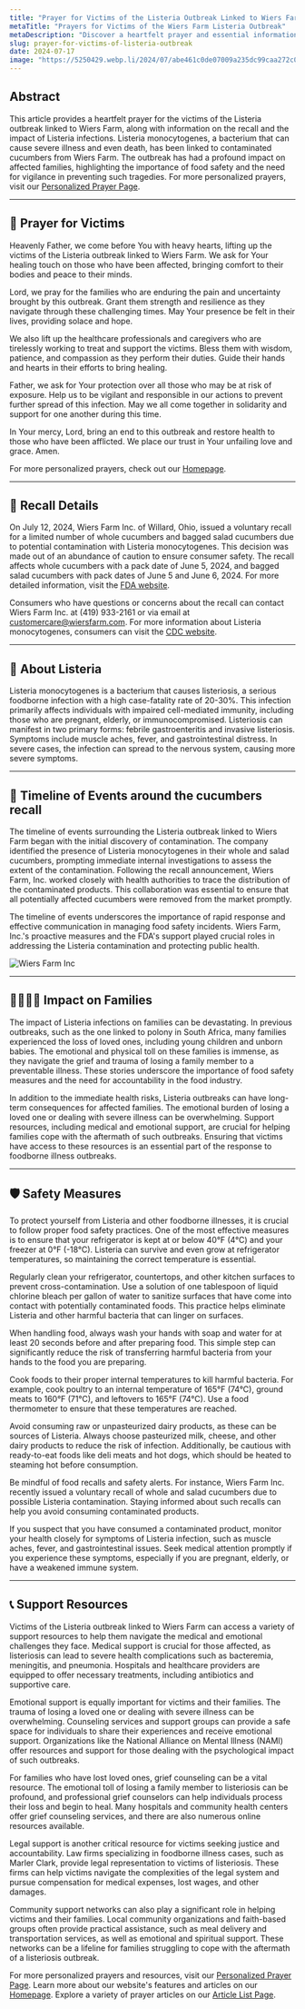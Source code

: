 ```yaml
---
title: "Prayer for Victims of the Listeria Outbreak Linked to Wiers Farm"
metaTitle: "Prayers for Victims of the Wiers Farm Listeria Outbreak"
metaDescription: "Discover a heartfelt prayer and essential information about the Listeria outbreak linked to Wiers Farm, including Cucumber recall details and safety measures."
slug: prayer-for-victims-of-listeria-outbreak
date: 2024-07-17
image: "https://5250429.webp.li/2024/07/abe461c0de07009a235dc99caa272c07.png"
---
```


## Abstract

This article provides a heartfelt prayer for the victims of the Listeria outbreak linked to Wiers Farm, along with information on the recall and the impact of Listeria infections. Listeria monocytogenes, a bacterium that can cause severe illness and even death, has been linked to contaminated cucumbers from Wiers Farm. The outbreak has had a profound impact on affected families, highlighting the importance of food safety and the need for vigilance in preventing such tragedies. For more personalized prayers, visit our [Personalized Prayer Page](https://prayer-for.com/prayer).

---

## 🙏 Prayer for Victims

Heavenly Father, we come before You with heavy hearts, lifting up the victims of the Listeria outbreak linked to Wiers Farm. We ask for Your healing touch on those who have been affected, bringing comfort to their bodies and peace to their minds.

Lord, we pray for the families who are enduring the pain and uncertainty brought by this outbreak. Grant them strength and resilience as they navigate through these challenging times. May Your presence be felt in their lives, providing solace and hope.

We also lift up the healthcare professionals and caregivers who are tirelessly working to treat and support the victims. Bless them with wisdom, patience, and compassion as they perform their duties. Guide their hands and hearts in their efforts to bring healing.

Father, we ask for Your protection over all those who may be at risk of exposure. Help us to be vigilant and responsible in our actions to prevent further spread of this infection. May we all come together in solidarity and support for one another during this time.

In Your mercy, Lord, bring an end to this outbreak and restore health to those who have been afflicted. We place our trust in Your unfailing love and grace. Amen.

For more personalized prayers, check out our [Homepage](https://prayer-for.com).


---

## 📢 Recall Details

On July 12, 2024, Wiers Farm Inc. of Willard, Ohio, issued a voluntary recall for a limited number of whole cucumbers and bagged salad cucumbers due to potential contamination with Listeria monocytogenes. This decision was made out of an abundance of caution to ensure consumer safety. The recall affects whole cucumbers with a pack date of June 5, 2024, and bagged salad cucumbers with pack dates of June 5 and June 6, 2024. For more detailed information, visit the [FDA website](https://www.fda.gov/safety/recalls-market-withdrawals-safety-alerts/wiers-farm-inc-issues-voluntary-recall-whole-and-salad-cucumbers-due-possible-contamination-listeria).

Consumers who have questions or concerns about the recall can contact Wiers Farm Inc. at (419) 933-2161 or via email at customercare@wiersfarm.com. For more information about Listeria monocytogenes, consumers can visit the [CDC website](https://www.cdc.gov).

---

## 🦠 About Listeria

Listeria monocytogenes is a bacterium that causes listeriosis, a serious foodborne infection with a high case-fatality rate of 20-30%. This infection primarily affects individuals with impaired cell-mediated immunity, including those who are pregnant, elderly, or immunocompromised. Listeriosis can manifest in two primary forms: febrile gastroenteritis and invasive listeriosis. Symptoms include muscle aches, fever, and gastrointestinal distress. In severe cases, the infection can spread to the nervous system, causing more severe symptoms.

---

## 📅 Timeline of Events around the cucumbers recall

The timeline of events surrounding the Listeria outbreak linked to Wiers Farm began with the initial discovery of contamination. The company identified the presence of Listeria monocytogenes in their whole and salad cucumbers, prompting immediate internal investigations to assess the extent of the contamination. Following the recall announcement, Wiers Farm, Inc. worked closely with health authorities to trace the distribution of the contaminated products. This collaboration was essential to ensure that all potentially affected cucumbers were removed from the market promptly.


The timeline of events underscores the importance of rapid response and effective communication in managing food safety incidents. Wiers Farm, Inc.'s proactive measures and the FDA's support played crucial roles in addressing the Listeria contamination and protecting public health.

![Wiers Farm Inc](https://5250429.webp.li/2024/07/73a97bb1145774e77865ab964477668c.png)

---

## 👨‍👩‍👧‍👦 Impact on Families

The impact of Listeria infections on families can be devastating. In previous outbreaks, such as the one linked to polony in South Africa, many families experienced the loss of loved ones, including young children and unborn babies. The emotional and physical toll on these families is immense, as they navigate the grief and trauma of losing a family member to a preventable illness. These stories underscore the importance of food safety measures and the need for accountability in the food industry.

In addition to the immediate health risks, Listeria outbreaks can have long-term consequences for affected families. The emotional burden of losing a loved one or dealing with severe illness can be overwhelming. Support resources, including medical and emotional support, are crucial for helping families cope with the aftermath of such outbreaks. Ensuring that victims have access to these resources is an essential part of the response to foodborne illness outbreaks.

---


## 🛡️ Safety Measures

To protect yourself from Listeria and other foodborne illnesses, it is crucial to follow proper food safety practices. One of the most effective measures is to ensure that your refrigerator is kept at or below 40°F (4°C) and your freezer at 0°F (-18°C). Listeria can survive and even grow at refrigerator temperatures, so maintaining the correct temperature is essential.

Regularly clean your refrigerator, countertops, and other kitchen surfaces to prevent cross-contamination. Use a solution of one tablespoon of liquid chlorine bleach per gallon of water to sanitize surfaces that have come into contact with potentially contaminated foods. This practice helps eliminate Listeria and other harmful bacteria that can linger on surfaces.

When handling food, always wash your hands with soap and water for at least 20 seconds before and after preparing food. This simple step can significantly reduce the risk of transferring harmful bacteria from your hands to the food you are preparing.

Cook foods to their proper internal temperatures to kill harmful bacteria. For example, cook poultry to an internal temperature of 165°F (74°C), ground meats to 160°F (71°C), and leftovers to 165°F (74°C). Use a food thermometer to ensure that these temperatures are reached.

Avoid consuming raw or unpasteurized dairy products, as these can be sources of Listeria. Always choose pasteurized milk, cheese, and other dairy products to reduce the risk of infection. Additionally, be cautious with ready-to-eat foods like deli meats and hot dogs, which should be heated to steaming hot before consumption.

Be mindful of food recalls and safety alerts. For instance, Wiers Farm Inc. recently issued a voluntary recall of whole and salad cucumbers due to possible Listeria contamination. Staying informed about such recalls can help you avoid consuming contaminated products.

If you suspect that you have consumed a contaminated product, monitor your health closely for symptoms of Listeria infection, such as muscle aches, fever, and gastrointestinal issues. Seek medical attention promptly if you experience these symptoms, especially if you are pregnant, elderly, or have a weakened immune system.

---

## 📞 Support Resources

Victims of the Listeria outbreak linked to Wiers Farm can access a variety of support resources to help them navigate the medical and emotional challenges they face. Medical support is crucial for those affected, as listeriosis can lead to severe health complications such as bacteremia, meningitis, and pneumonia. Hospitals and healthcare providers are equipped to offer necessary treatments, including antibiotics and supportive care.

Emotional support is equally important for victims and their families. The trauma of losing a loved one or dealing with severe illness can be overwhelming. Counseling services and support groups can provide a safe space for individuals to share their experiences and receive emotional support. Organizations like the National Alliance on Mental Illness (NAMI) offer resources and support for those dealing with the psychological impact of such outbreaks.

For families who have lost loved ones, grief counseling can be a vital resource. The emotional toll of losing a family member to listeriosis can be profound, and professional grief counselors can help individuals process their loss and begin to heal. Many hospitals and community health centers offer grief counseling services, and there are also numerous online resources available.

Legal support is another critical resource for victims seeking justice and accountability. Law firms specializing in foodborne illness cases, such as Marler Clark, provide legal representation to victims of listeriosis. These firms can help victims navigate the complexities of the legal system and pursue compensation for medical expenses, lost wages, and other damages.

Community support networks can also play a significant role in helping victims and their families. Local community organizations and faith-based groups often provide practical assistance, such as meal delivery and transportation services, as well as emotional and spiritual support. These networks can be a lifeline for families struggling to cope with the aftermath of a listeriosis outbreak.

For more personalized prayers and resources, visit our [Personalized Prayer Page](https://prayer-for.com/prayer). Learn more about our website's features and articles on our [Homepage](https://prayer-for.com/). Explore a variety of prayer articles on our [Article List Page](https://prayer-for.com/post).